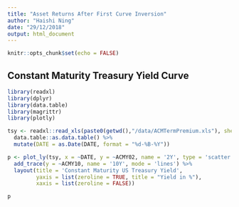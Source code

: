```yaml
---
title: "Asset Returns After First Curve Inversion"
author: "Haishi Ning"
date: "29/12/2018"
output: html_document
---
```

  
```r
knitr::opts_chunk$set(echo = FALSE)
```

## Constant Maturity Treasury Yield Curve

```r
library(readxl)
library(dplyr)
library(data.table)
library(magrittr)
library(plotly)

tsy <- readxl::read_xls(paste0(getwd(),"/data/ACMTermPremium.xls"), sheet = 'ACM Daily') %>%
  data.table::as.data.table() %>%
  mutate(DATE = as.Date(DATE, format = "%d-%B-%Y"))

p <- plot_ly(tsy, x = ~DATE, y = ~ACMY02, name = '2Y', type = 'scatter', mode = 'lines') %>%
  add_trace(y = ~ACMY10, name = '10Y', mode = 'lines') %>%
  layout(title = 'Constant Maturity US Treasury Yield',
         yaxis = list(zeroline = TRUE, title = "Yield in %"),
         xaxis = list(zeroline = FALSE))

p
```
